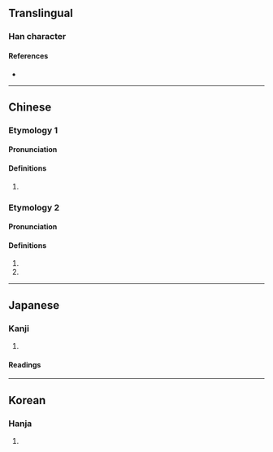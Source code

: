 {{also|荥}}
{{character info/new}}
==Translingual==

===Han character===
{{Han char|rn=85|rad=水|as=10|sn=13|four=99232|canj=FFBE|ids=⿱𤇾水}}


====References====
* {{Han ref|kx=0642.230|dkj=18026|dj=1050.040|hdz=31691.140|uh=6ECE|ud=28366|bh=E26C|bd=57964}}

----

==Chinese==
{{zh-forms|s=荥}}

===Etymology 1===
====Pronunciation====
{{zh-pron
|m=xíng
|c=
|mc=y
|oc=y
|ma=
|cat=pn
}}

====Definitions====
{{zh-hanzi}}

# {{zh-only|滎陽|{{place|en|county-level city|prefecture-level city/Zhengzhou|p/Henan|c/China}}}}

===Etymology 2===
====Pronunciation====
{{zh-pron
|m=yíng
|c=jing4
|ma=
|cat=a,pn
}}

====Definitions====
{{zh-hanzi}}

# {{zh-used in|滎瀯|[[rising]] and [[dash]]ing of [[wave]]s}}
# {{zh-used in|滎經|a [[placename]] in [[Sichuan]] province}}

----

==Japanese==

===Kanji===
{{ja-kanji|grade=|rs=水10|shin=泶}}

# {{defn|lang=ja|sort=水10}}

====Readings====
{{ja-readings
|goon=ぎょう, きょう, よう
|kanon=けい, えい
|kun=ちょろちょろ-
}}

----

==Korean==

===Hanja===
{{ko-hanja|hangeul=형|eumhun=|rv=hyeong|mr=hyŏng|y=hyeng}}

# {{defn|lang=ko|sort=水10}}